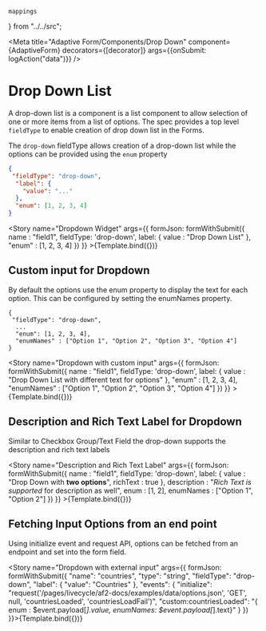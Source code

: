     mappings
} from "../../src";

<Meta title="Adaptive Form/Components/Drop Down"
      component={AdaptiveForm}
      decorators={[decorator]}
      args={{onSubmit: logAction("data")}}
/>


# Drop Down List

A drop-down list is a component is a list component to allow selection of one or more items from a list of options. The
spec provides a top level `fieldType` to enable creation of drop down list in the Forms.

The `drop-down` fieldType allows creation of a drop-down list while the options can be provided using the `enum`
property

```json
{
 "fieldType": "drop-down",
  "label": {
    "value": "..."
  },
  "enum": [1, 2, 3, 4]
}
```

<Story
    name="Dropdown Widget"
    args={{
        formJson: formWithSubmit({
            name : "field1",
            fieldType: 'drop-down',
            label: {
                value : "Drop Down List"
            },
            "enum" : [1, 2, 3, 4]
        })
    }} >{Template.bind({})}</Story>

## Custom input for Dropdown

By default the options use the enum property to display the text for each option. This can be configured by setting the
enumNames
property.

```
{
 "fieldType": "drop-down",
  ...
  "enum": [1, 2, 3, 4],
  "enumNames" : ["Option 1", "Option 2", "Option 3", "Option 4"]
}
```

<Story
    name="Dropdown with custom input"
    args={{
        formJson: formWithSubmit({
            name : "field1",
            fieldType: 'drop-down',
            label: {
                value : "Drop Down List with different text for options"
            },
            "enum" : [1, 2, 3, 4],
            "enumNames" : ["Option 1", "Option 2", "Option 3", "Option 4"]
        })
    }} >{Template.bind({})}</Story>

## Description and Rich Text Label for Dropdown

Similar to Checkbox Group/Text Field the drop-down supports the description and rich text labels

<Story
    name="Description and Rich Text Label"
    args={{
        formJson: formWithSubmit({
            name : "field1",
            fieldType: 'drop-down',
            label: {
                value : "Drop Down with <strong>two options</strong>",
                richText : true
            },
            description : "<em>Rich Text is supported</em> for description as well",
            enum : [1, 2],
            enumNames : ["Option 1", "Option 2"]
        })
    }} >{Template.bind({})}</Story>

## Fetching Input Options from an end point

Using initialize
event and request
API, options can be fetched from an endpoint and set into the form field.

<Story
    name="Dropdown with external input"
    args={{
        formJson: formWithSubmit({
            "name": "countries",
            "type": "string",
            "fieldType": "drop-down",
            "label": {
                "value": "Countries"
            },
            "events": {
                "initialize": "request('/pages/livecycle/af2-docs/examples/data/options.json', 'GET', null, 'countriesLoaded', 'countriesLoadFail')",
                "custom:countriesLoaded": "{ enum : $event.payload[*].value, enumNames: $event.payload[*].text}"
            }
        })
    }}>{Template.bind({})}</Story>
